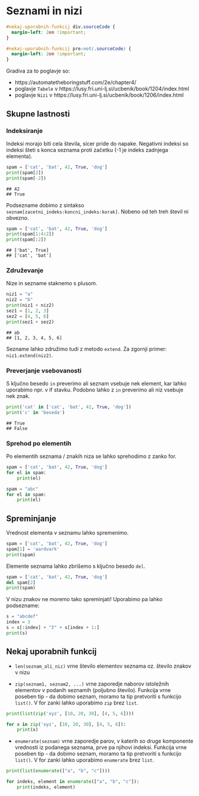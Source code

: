 # Seznami in nizi

```css
#nekaj-uporabnih-funkcij div.sourceCode {
  margin-left: 2em !important;
}

#nekaj-uporabnih-funkcij pre:not(.sourceCode) {
  margin-left: 2em !important;
}
```

Gradiva za to poglavje so: 

- https://automatetheboringstuff.com/2e/chapter4/ 
- poglavje `Tabele` v https://lusy.fri.uni-lj.si/ucbenik/book/1204/index.html 
- poglavje `Nizi` v https://lusy.fri.uni-lj.si/ucbenik/book/1206/index.html

## Skupne lastnosti

### Indeksiranje

Indeksi morajo biti cela števila, sicer pride do napake. Negativni indeksi so 
indeksi šteti s konca seznama proti začetku (-1 je indeks zadnjega elementa).

```python
spam = ['cat', 'bat', 42, True, 'dog']
print(spam[2])
print(spam[-2])
```

```
## 42
## True
```

Podsezname dobimo z sintakso `seznam[zacetni_indeks:koncni_indeks:korak]`. Nobeno
od teh treh števil ni obvezno.

```python
spam = ['cat', 'bat', 42, True, 'dog']
print(spam[1:4:2])
print(spam[:2])
```

```
## ['bat', True]
## ['cat', 'bat']
```

### Združevanje

Nize in sezname staknemo s plusom.

```python
niz1 = "a"
niz2 = "b"
print(niz1 + niz2)
sez1 = [1, 2, 3]
sez2 = [4, 5, 6]
print(sez1 + sez2)
```

```
## ab
## [1, 2, 3, 4, 5, 6]
```

Sezname lahko združimo tudi z metodo `extend`. Za zgornji primer: `niz1.extend(niz2)`.

### Preverjanje vsebovanosti

S ključno besedo `in` preverimo ali seznam vsebuje nek element, kar lahko uporabimo npr. v if stavku. Podobno lahko z `in` preverimo ali niz vsebuje nek znak.

```python
print('cat' in ['cat', 'bat', 42, True, 'dog'])
print('c' in 'beseda')
```

```
## True
## False
```

### Sprehod po elementih

Po elementih seznama / znakih niza se lahko sprehodimo z zanko for.

```python
spam = ['cat', 'bat', 42, True, 'dog']
for el in spam:
    print(el)
```

```python
spam = "abc"
for el in spam:
    print(el)
```

## Spreminjanje

Vrednost elementa v seznamu lahko spremenimo.

```python
spam = ['cat', 'bat', 42, True, 'dog']
spam[1] = 'aardvark'
print(spam)
```

Elemente seznama lahko zbrišemo s ključno besedo `del`.

```python
spam = ['cat', 'bat', 42, True, 'dog']
del spam[2]
print(spam)
```

V nizu znakov ne moremo tako spreminjati! Uporabimo pa lahko podsezname:

```python
s = "abcdef"
index = 3
s = s[:index] + "ž" + s[index + 1:]
print(s)
```

## Nekaj uporabnih funkcij

- `len(seznam_ali_niz)` vrne število elementov seznama oz. število znakov v nizu

- `zip(seznam1, seznam2, ...)` vrne zaporedje naborov istoležnih elementov v podanih seznamih (poljubno število). Funkcija 
vrne poseben tip - da dobimo seznam, moramo ta tip pretvoriti s funkcijo `list()`.
V for zanki lahko uporabimo `zip` brez `list`.

```python
print(list(zip('xyz', [10, 20, 30], [4, 5, 6])))
```

```python
for x in zip('xyz', [10, 20, 30], [4, 5, 6]):
    print(x)
```

- `enumerate(seznam)` vrne zaporedje parov, v katerih so druge komponente vrednosti 
iz podanega seznama, prve pa njihovi indeksi.
Funkcija vrne poseben tip - da dobimo seznam, moramo ta tip 
pretvoriti s funkcijo `list()`. V for zanki lahko uporabimo `enumerate` brez `list`.

```python
print(list(enumerate(["a", "b", "c"])))
```

```python
for indeks, element in enumerate(["a", "b", "c"]):
    print(indeks, element)
```